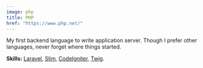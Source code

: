 ```yaml
---
image: php
title: PHP
href: "https://www.php.net/"
---
```


My first backend language to write application server. Though I prefer other languages, never forget where things started.

<span class="block mt-1">
  <strong class="font-medium">Skills:</strong>
  <a 
    class="link" 
    href="https://laravel.com/"
    title="Laravel"
    aria-label="Laravel"
    target="_blank"
    rel="noreferrer"
  >Laravel</a>,
  <a 
    class="link" 
    href="https://www.slimframework.com/"
    title="Slim"
    aria-label="Slim"
    target="_blank"
    rel="noreferrer"
  >Slim</a>,
  <a 
    class="link" 
    href="https://codeigniter.com/"
    title="CodeIgniter"
    aria-label="CodeIgniter"
    target="_blank"
    rel="noreferrer"
  >CodeIgniter</a>,
  <a 
    class="link" 
    href="https://twig.symfony.com/"
    title="Twig"
    aria-label="Twig"
    target="_blank"
    rel="noreferrer"
  >Twig</a>.
</span>
